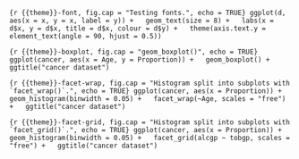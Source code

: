 ```{r {{theme}}-font, fig.cap = "Testing fonts.", echo = TRUE}
ggplot(d, aes(x = x, y = x, label = y)) +
  geom_text(size = 8) +
  labs(x = d$x, y = d$x, title = d$x, colour = d$y) +
  theme(axis.text.y = element_text(angle = 90, hjust = 0.5))
```

\FloatBarrier

```{r {{theme}}-boxplot, fig.cap = "geom_boxplot()", echo = TRUE}
ggplot(cancer, aes(x = Age, y = Proportion)) +
  geom_boxplot() +
  ggtitle("cancer dataset")
```

\FloatBarrier

```{r {{theme}}-facet-wrap, fig.cap = "Histogram split into subplots with `facet_wrap()`.", echo = TRUE}
ggplot(cancer, aes(x = Proportion)) +
  geom_histogram(binwidth = 0.05) +
  facet_wrap(~Age, scales = "free") +
  ggtitle("cancer dataset")
```

\FloatBarrier

```{r {{theme}}-facet-grid, fig.cap = "Histogram split into subplots with `facet_grid()`.", echo = TRUE}
ggplot(cancer, aes(x = Proportion)) +
  geom_histogram(binwidth = 0.05) +
  facet_grid(alcgp ~ tobgp, scales = "free") +
  ggtitle("cancer dataset")
```

\FloatBarrier

